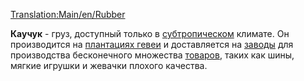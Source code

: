 [[Translation:Main/en/Rubber]]
{{ru/Груз|груз=Каучук
|изображение=Rubberplantation.png
|производит=[[Main/ru/Плантация гевеи|Плантация гевеи]]
|принимает=[[Main/ru/Завод|Завод]]
}}

'''Каучук''' - груз, доступный только в [[Main/en/Климат/Ru#Субтропический|субтропическом]] климате. Он производится на [[Main/ru/Плантация гевеи|плантациях гевеи]] и доставляется на [[Main/ru/Завод|заводы]] для производства бесконечного множества [[Main/ru/Товары|товаров]], таких как шины, мягкие игрушки и жевачки плохого качества.